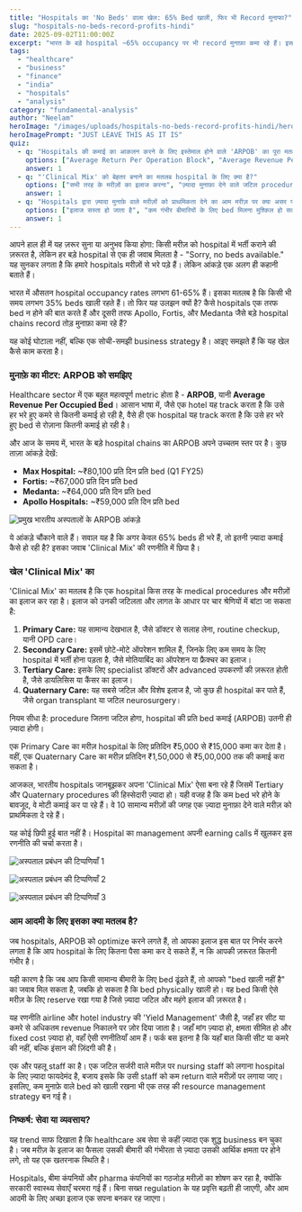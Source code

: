 ```yaml
---
title: "Hospitals का 'No Beds' वाला खेल: 65% Bed खाली, फिर भी Record मुनाफा?"
slug: "hospitals-no-beds-record-profits-hindi"
date: 2025-09-02T11:00:00Z
excerpt: "भारत के बड़े hospital ~65% occupancy पर भी record मुनाफ़ा कमा रहे हैं। इसका राज़ है ARPOB और 'clinical mix' पर focus, जहाँ ज़्यादा पैसे वाले मरीज़ों को प्राथमिकता दी जाती है। जानिए यह system कैसे काम करता है और आम आदमी पर इसका क्या असर पड़ रहा है।"
tags:
  - "healthcare"
  - "business"
  - "finance"
  - "india"
  - "hospitals"
  - "analysis"
category: "fundamental-analysis"
author: "Neelam"
heroImage: "/images/uploads/hospitals-no-beds-record-profits-hindi/hero-image.jpg"
heroImagePrompt: "JUST LEAVE THIS AS IT IS"
quiz:
  - q: "Hospitals की कमाई का आकलन करने के लिए इस्तेमाल होने वाले 'ARPOB' का पूरा मतलब क्या है?"
    options: ["Average Return Per Operation Block", "Average Revenue Per Occupied Bed", "Annual Revenue Per Out-Patient"]
    answer: 1
  - q: "'Clinical Mix' को बेहतर बनाने का मतलब hospital के लिए क्या है?"
    options: ["सभी तरह के मरीज़ों का इलाज करना", "ज़्यादा मुनाफ़ा देने वाले जटिल procedure पर ध्यान देना", "Out-patient department को बढ़ाना"]
    answer: 1
  - q: "Hospitals द्वारा ज़्यादा मुनाफ़े वाले मरीज़ों को प्राथमिकता देने का आम मरीज़ पर क्या असर पड़ता है?"
    options: ["इलाज सस्ता हो जाता है", "कम गंभीर बीमारियों के लिए bed मिलना मुश्किल हो सकता है", "Hospital में हमेशा bed उपलब्ध रहते हैं"]
    answer: 1
---
```


आपने हाल ही में यह ज़रूर सुना या अनुभव किया होगा: किसी मरीज़ को hospital में भर्ती कराने की ज़रूरत है, लेकिन हर बड़े hospital से एक ही जवाब मिलता है - "Sorry, no beds available." यह सुनकर लगता है कि हमारे hospitals मरीज़ों से भरे पड़े हैं। लेकिन आंकड़े एक अलग ही कहानी बताते हैं।

भारत में औसतन hospital occupancy rates लगभग 61-65% हैं। इसका मतलब है कि किसी भी समय लगभग 35% beds खाली रहते हैं। तो फिर यह उलझन क्यों है? कैसे hospitals एक तरफ bed न होने की बात करते हैं और दूसरी तरफ Apollo, Fortis, और Medanta जैसे बड़े hospital chains record तोड़ मुनाफ़ा कमा रहे हैं?

यह कोई घोटाला नहीं, बल्कि एक सोची-समझी business strategy है। आइए समझते हैं कि यह खेल कैसे काम करता है।

### मुनाफ़े का मीटर: ARPOB को समझिए

Healthcare sector में एक बहुत महत्वपूर्ण metric होता है - **ARPOB**, यानी **Average Revenue Per Occupied Bed**। आसान भाषा में, जैसे एक hotel यह track करता है कि उसे हर भरे हुए कमरे से कितनी कमाई हो रही है, वैसे ही एक hospital यह track करता है कि उसे हर भरे हुए bed से रोज़ाना कितनी कमाई हो रही है।

और आज के समय में, भारत के बड़े hospital chains का ARPOB अपने उच्चतम स्तर पर है। कुछ ताज़ा आंकड़े देखें:

*   **Max Hospital:** ~₹80,100 प्रति दिन प्रति bed (Q1 FY25)
*   **Fortis:** ~₹67,000 प्रति दिन प्रति bed
*   **Medanta:** ~₹64,000 प्रति दिन प्रति bed
*   **Apollo Hospitals:** ~₹59,000 प्रति दिन प्रति bed

![प्रमुख भारतीय अस्पतालों के ARPOB आंकड़े](/images/uploads/hospitals-no-beds-record-profits-hindi/arpob-stats.jpg)

ये आंकड़े चौंकाने वाले हैं। सवाल यह है कि अगर केवल 65% beds ही भरे हैं, तो इतनी ज़्यादा कमाई कैसे हो रही है? इसका जवाब 'Clinical Mix' की रणनीति में छिपा है।

### खेल 'Clinical Mix' का

'Clinical Mix' का मतलब है कि एक hospital किस तरह के medical procedures और मरीज़ों का इलाज कर रहा है। इलाज को उनकी जटिलता और लागत के आधार पर चार श्रेणियों में बांटा जा सकता है:

1.  **Primary Care:** यह सामान्य देखभाल है, जैसे डॉक्टर से सलाह लेना, routine checkup, यानी OPD care।
2.  **Secondary Care:** इसमें छोटे-मोटे ऑपरेशन शामिल हैं, जिनके लिए कम समय के लिए hospital में भर्ती होना पड़ता है, जैसे मोतियाबिंद का ऑपरेशन या फ्रैक्चर का इलाज।
3.  **Tertiary Care:** इसके लिए specialist डॉक्टरों और advanced उपकरणों की ज़रूरत होती है, जैसे डायलिसिस या कैंसर का इलाज।
4.  **Quaternary Care:** यह सबसे जटिल और विशेष इलाज है, जो कुछ ही hospital कर पाते हैं, जैसे organ transplant या जटिल neurosurgery।

नियम सीधा है: procedure जितना जटिल होगा, hospital की प्रति bed कमाई (ARPOB) उतनी ही ज़्यादा होगी।

एक Primary Care का मरीज़ hospital के लिए प्रतिदिन ₹5,000 से ₹15,000 कमा कर देता है। वहीं, एक Quaternary Care का मरीज़ प्रतिदिन ₹1,50,000 से ₹5,00,000 तक की कमाई करा सकता है।

आजकल, भारतीय hospitals जानबूझकर अपना 'Clinical Mix' ऐसा बना रहे हैं जिसमें Tertiary और Quaternary procedures की हिस्सेदारी ज़्यादा हो। यही वजह है कि कम bed भरे होने के बावजूद, वे मोटी कमाई कर पा रहे हैं। वे 10 सामान्य मरीज़ों की जगह एक ज़्यादा मुनाफ़ा देने वाले मरीज़ को प्राथमिकता दे रहे हैं।

यह कोई छिपी हुई बात नहीं है। Hospital का management अपनी earning calls में खुलकर इस रणनीति की चर्चा करता है।

![अस्पताल प्रबंधन की टिप्पणियाँ 1](/images/uploads/hospitals-no-beds-record-profits-hindi/management-comments-1.jpg)

![अस्पताल प्रबंधन की टिप्पणियाँ 2](/images/uploads/hospitals-no-beds-record-profits-hindi/management-comments-2.jpg)

![अस्पताल प्रबंधन की टिप्पणियाँ 3](/images/uploads/hospitals-no-beds-record-profits-hindi/management-comments-3.jpg)

### आम आदमी के लिए इसका क्या मतलब है?

जब hospitals, ARPOB को optimize करने लगते हैं, तो आपका इलाज इस बात पर निर्भर करने लगता है कि आप hospital के लिए कितना पैसा कमा कर दे सकते हैं, न कि आपकी ज़रूरत कितनी गंभीर है।

यही कारण है कि जब आप किसी सामान्य बीमारी के लिए bed ढूंढते हैं, तो आपको "bed खाली नहीं है" का जवाब मिल सकता है, जबकि हो सकता है कि bed physically खाली हो। वह bed किसी ऐसे मरीज़ के लिए reserve रखा गया है जिसे ज़्यादा जटिल और महंगे इलाज की ज़रूरत है।

यह रणनीति airline और hotel industry की 'Yield Management' जैसी है, जहाँ हर सीट या कमरे से अधिकतम revenue निकालने पर ज़ोर दिया जाता है। जहाँ मांग ज़्यादा हो, क्षमता सीमित हो और fixed cost ज़्यादा हो, वहाँ ऐसी रणनीतियाँ आम हैं। फर्क बस इतना है कि यहाँ बात किसी सीट या कमरे की नहीं, बल्कि इंसान की ज़िंदगी की है।

एक और पहलू staff का है। एक जटिल सर्जरी वाले मरीज़ पर nursing staff को लगाना hospital के लिए ज़्यादा फायदेमंद है, बजाय इसके कि उसी staff को कम return वाले मरीज़ों पर लगाया जाए। इसलिए, कम मुनाफ़े वाले bed को खाली रखना भी एक तरह की resource management strategy बन गई है।

### निष्कर्ष: सेवा या व्यवसाय?

यह trend साफ दिखाता है कि healthcare अब सेवा से कहीं ज़्यादा एक शुद्ध business बन चुका है। जब मरीज़ के इलाज का फैसला उसकी बीमारी की गंभीरता से ज़्यादा उसकी आर्थिक क्षमता पर होने लगे, तो यह एक खतरनाक स्थिति है।

Hospitals, बीमा कंपनियों और pharma कंपनियों का गठजोड़ मरीज़ों का शोषण कर रहा है, क्योंकि सरकारी स्वास्थ्य सेवाएँ चरमरा गई हैं। बिना सख्त regulation के यह प्रवृत्ति बढ़ती ही जाएगी, और आम आदमी के लिए अच्छा इलाज एक सपना बनकर रह जाएगा।